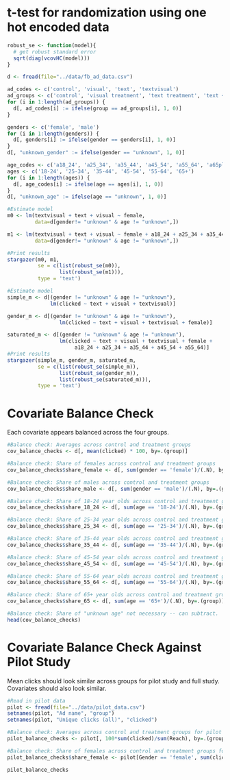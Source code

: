 # t-test for randomization using one hot encoded data

```r
robust_se <- function(model){
  # get robust standard error
  sqrt(diag(vcovHC(model)))
}

d <- fread(file="../data/fb_ad_data.csv")
```

```r
ad_codes <- c('control', 'visual', 'text', 'textvisual')
ad_groups <- c('control', 'visual treatment', 'text treatment', 'text + visual treatment')
for (i in 1:length(ad_groups)) {
  d[, ad_codes[i] := ifelse(group == ad_groups[i], 1, 0)]
}
```

```r
genders <- c('female', 'male')
for (i in 1:length(genders)) {
  d[, genders[i] := ifelse(gender == genders[i], 1, 0)]
}
d[, "unknown_gender" := ifelse(gender == "unknown", 1, 0)]
```

```r
age_codes <- c('a18_24', 'a25_34', 'a35_44', 'a45_54', 'a55_64', 'a65plus')
ages <- c('18-24', '25-34', '35-44', '45-54', '55-64', '65+')
for (i in 1:length(ages)) {
  d[, age_codes[i] := ifelse(age == ages[i], 1, 0)]
}
d[, "unknown_age" := ifelse(age == "unknown", 1, 0)]
```

```r
#Estimate model
m0 <- lm(textvisual + text + visual ~ female, 
         data=d[gender!= "unknown" & age != "unknown",])

m1 <- lm(textvisual + text + visual ~ female + a18_24 + a25_34 + a35_44 + a45_54 + a55_64, 
         data=d[gender!= "unknown" & age != "unknown",])

#Print results
stargazer(m0, m1, 
          se = c(list(robust_se(m0)),
                 list(robust_se(m1))),
          type = 'text')
```

```r
#Estimate model
simple_m <- d[(gender != "unknown" & age != "unknown"), 
              lm(clicked ~ text + visual + textvisual)]

gender_m <- d[(gender != "unknown" & age != "unknown"), 
                 lm(clicked ~ text + visual + textvisual + female)]

saturated_m <- d[(gender != "unknown" & age != "unknown"), 
                 lm(clicked ~ text + visual + textvisual + female + 
                      a18_24 + a25_34 + a35_44 + a45_54 + a55_64)]
#Print results
stargazer(simple_m, gender_m, saturated_m,
          se = c(list(robust_se(simple_m)), 
                 list(robust_se(gender_m)),
                 list(robust_se(saturated_m))),
          type = 'text')
```

# Covariate Balance Check
Each covariate appears balanced across the four groups.

```r
#Balance check: Averages across control and treatment groups
cov_balance_checks <- d[, mean(clicked) * 100, by=.(group)]

#Balance check: Share of females across control and treatment groups
cov_balance_checks$share_female <- d[, sum(gender == 'female')/(.N), by=.(group)]$V1

#Balance check: Share of males across control and treatment groups
cov_balance_checks$share_male <- d[, sum(gender == 'male')/(.N), by=.(group)]$V1

#Balance check: Share of 18-24 year olds across control and treatment groups
cov_balance_checks$share_18_24 <- d[, sum(age == '18-24')/(.N), by=.(group)]$V1

#Balance check: Share of 25-34 year olds across control and treatment groups
cov_balance_checks$share_25_34 <- d[, sum(age == '25-34')/(.N), by=.(group)]$V1

#Balance check: Share of 35-44 year olds across control and treatment groups
cov_balance_checks$share_35_44 <- d[, sum(age == '35-44')/(.N), by=.(group)]$V1

#Balance check: Share of 45-54 year olds across control and treatment groups
cov_balance_checks$share_45_54 <- d[, sum(age == '45-54')/(.N), by=.(group)]$V1

#Balance check: Share of 55-64 year olds across control and treatment groups
cov_balance_checks$share_55_64 <- d[, sum(age == '55-64')/(.N), by=.(group)]$V1

#Balance check: Share of 65+ year olds across control and treatment groups
cov_balance_checks$share_65 <- d[, sum(age == '65+')/(.N), by=.(group)]$V1

#Balance check: Share of "unknown age" not necessary -- can subtract. 
head(cov_balance_checks)

```

# Covariate Balance Check Against Pilot Study
Mean clicks should look similar across groups for pilot study and full study. Covariates should also look similar.

```r
#Read in pilot data
pilot <- fread(file="../data/pilot_data.csv")
setnames(pilot, "Ad name", "group")
setnames(pilot, "Unique clicks (all)", "clicked")

#Balance check: Averages across control and treatment groups for pilot
pilot_balance_checks <- pilot[, 100*sum(clicked)/sum(Reach), by=.(group)]

#Balance check: Share of females across control and treatment groups for pilot
pilot_balance_checks$share_female <- pilot[Gender == 'female', sum(clicked), by=.(group)]$V1/pilot[, sum(clicked), by=.(group)]$V1

pilot_balance_checks
```